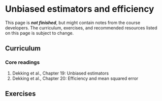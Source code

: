 # Unbiased estimators and efficiency
::: callout-important
This page is ***not finished***, but might contain notes from the course developers. The curriculum, exercises, and recommended resources listed on this page is subject to change.
:::

## Curriculum

### Core readings
1. Dekking et al., Chapter 19: Unbiased estimators
2. Dekking et al., Chapter 20: Efficiency and mean squared error

## Exercises


